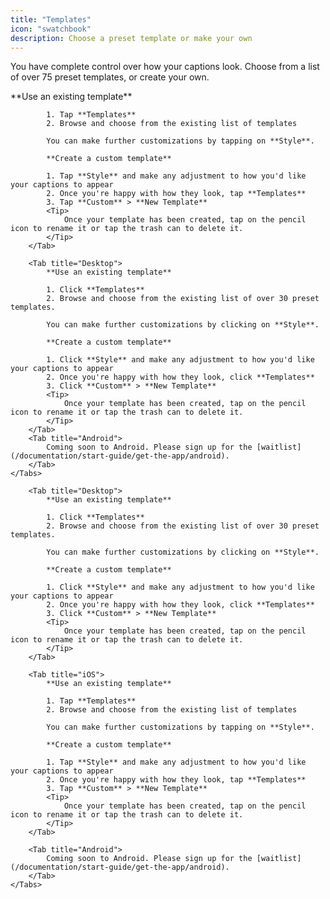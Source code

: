 ```yaml
---
title: "Templates"
icon: "swatchbook"
description: Choose a preset template or make your own
---
```


You have complete control over how your captions look. Choose from a list of over 75 preset templates, or create your own.


<div id="ios-tab">
    <Tabs>
        <Tab title="iOS">
            **Use an existing template**

            1. Tap **Templates**
            2. Browse and choose from the existing list of templates

            You can make further customizations by tapping on **Style**.

            **Create a custom template**

            1. Tap **Style** and make any adjustment to how you'd like your captions to appear
            2. Once you're happy with how they look, tap **Templates**
            3. Tap **Custom** > **New Template**
            <Tip>
                Once your template has been created, tap on the pencil icon to rename it or tap the trash can to delete it.
            </Tip>
        </Tab>

        <Tab title="Desktop">
            **Use an existing template**

            1. Click **Templates**
            2. Browse and choose from the existing list of over 30 preset templates.

            You can make further customizations by clicking on **Style**.

            **Create a custom template**

            1. Click **Style** and make any adjustment to how you'd like your captions to appear
            2. Once you're happy with how they look, click **Templates**
            3. Click **Custom** > **New Template**
            <Tip>
                Once your template has been created, tap on the pencil icon to rename it or tap the trash can to delete it.
            </Tip>
        </Tab>
        <Tab title="Android">
            Coming soon to Android. Please sign up for the [waitlist](/documentation/start-guide/get-the-app/android).
        </Tab>
    </Tabs>
</div>

<div id="desktop-tab">
    <Tabs>

        <Tab title="Desktop">
            **Use an existing template**

            1. Click **Templates**
            2. Browse and choose from the existing list of over 30 preset templates.

            You can make further customizations by clicking on **Style**.

            **Create a custom template**

            1. Click **Style** and make any adjustment to how you'd like your captions to appear
            2. Once you're happy with how they look, click **Templates**
            3. Click **Custom** > **New Template**
            <Tip>
                Once your template has been created, tap on the pencil icon to rename it or tap the trash can to delete it.
            </Tip>
        </Tab>

        <Tab title="iOS">
            **Use an existing template**

            1. Tap **Templates**
            2. Browse and choose from the existing list of templates

            You can make further customizations by tapping on **Style**.

            **Create a custom template**

            1. Tap **Style** and make any adjustment to how you'd like your captions to appear
            2. Once you're happy with how they look, tap **Templates**
            3. Tap **Custom** > **New Template**
            <Tip>
                Once your template has been created, tap on the pencil icon to rename it or tap the trash can to delete it.
            </Tip>
        </Tab>
        
        <Tab title="Android">
            Coming soon to Android. Please sign up for the [waitlist](/documentation/start-guide/get-the-app/android).
        </Tab>
    </Tabs>
</div>